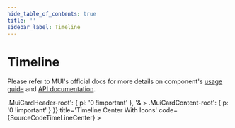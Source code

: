 ```yaml
---
hide_table_of_contents: true
title: ''
sidebar_label: Timeline
---
```




<h1 className='!m-0'>Timeline</h1>

<div className='template-bg-color' />

Please refer to MUI's official docs for more details on component's [usage guide](https://mui.com/material-ui/react-timeline/) and [API documentation](https://mui.com/material-ui/react-timeline/#api).

<Grid container spacing={6}>
  <Grid item xs={12} md={6}>
    <CardSnippet
     title='Timeline Filled' 
     code={SourceCodeTimelineFilled}
     >
      <TimelineFilled />
    </CardSnippet>
  </Grid>
  <Grid item xs={12} md={6}>
    <CardSnippet
     title='Timeline Outlined'
     code={SourceCodeTimelineOutlined}
      >
      <TimelineOutlined />
    </CardSnippet>
  </Grid>
  <Grid item xs={12}>
    <CardSnippet
      className='bg-transparent'
      sx={{
        boxShadow: 'none',
        border: 'none',
        '& > .MuiCardHeader-root': { pl: '0 !important' },
        '& > .MuiCardContent-root': { p: '0 !important' }
      }}
      title='Timeline Center With Icons'
      code={SourceCodeTimeLineCenter}
    >
      <TimeLineCenter />
    </CardSnippet>
  </Grid>
</Grid>
